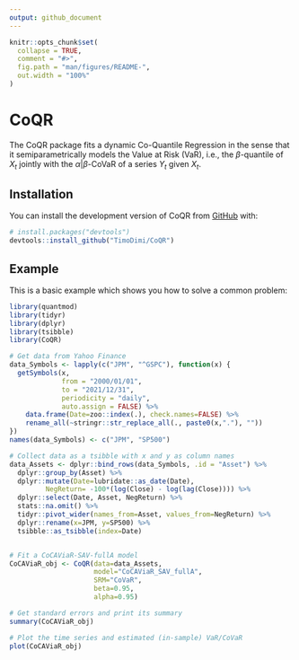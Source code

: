 ```yaml
---
output: github_document
---
```


<!-- README.md is generated from README.Rmd. Please edit that file -->

```r
knitr::opts_chunk$set(
  collapse = TRUE,
  comment = "#>",
  fig.path = "man/figures/README-",
  out.width = "100%"
)
```

# CoQR

<!-- badges: start -->
<!-- badges: end -->

The CoQR package fits a dynamic Co-Quantile Regression in the sense that it semiparametrically models the Value at Risk (VaR), i.e., the $\beta$-quantile of $X_t$ jointly with the $\alpha|\beta$-CoVaR of a series $Y_t$ given $X_t$.

## Installation

You can install the development version of CoQR from [GitHub](https://github.com/) with:

``` r
# install.packages("devtools")
devtools::install_github("TimoDimi/CoQR")
```

## Example

This is a basic example which shows you how to solve a common problem:

```r
library(quantmod)
library(tidyr)
library(dplyr)
library(tsibble)
library(CoQR)

# Get data from Yahoo Finance
data_Symbols <- lapply(c("JPM", "^GSPC"), function(x) {
  getSymbols(x,
             from = "2000/01/01",
             to = "2021/12/31",
             periodicity = "daily",
             auto.assign = FALSE) %>%
    data.frame(Date=zoo::index(.), check.names=FALSE) %>%
    rename_all(~stringr::str_replace_all(., paste0(x,"."), ""))
})
names(data_Symbols) <- c("JPM", "SP500")

# Collect data as a tsibble with x and y as column names
data_Assets <- dplyr::bind_rows(data_Symbols, .id = "Asset") %>%
  dplyr::group_by(Asset) %>%
  dplyr::mutate(Date=lubridate::as_date(Date),
         NegReturn= -100*(log(Close) - log(lag(Close)))) %>%
  dplyr::select(Date, Asset, NegReturn) %>%
  stats::na.omit() %>%
  tidyr::pivot_wider(names_from=Asset, values_from=NegReturn) %>%
  dplyr::rename(x=JPM, y=SP500) %>%
  tsibble::as_tsibble(index=Date)


# Fit a CoCAViaR-SAV-fullA model
CoCAViaR_obj <- CoQR(data=data_Assets,
                     model="CoCAViaR_SAV_fullA", 
                     SRM="CoVaR", 
                     beta=0.95, 
                     alpha=0.95)

# Get standard errors and print its summary
summary(CoCAViaR_obj)

# Plot the time series and estimated (in-sample) VaR/CoVaR
plot(CoCAViaR_obj)
```


